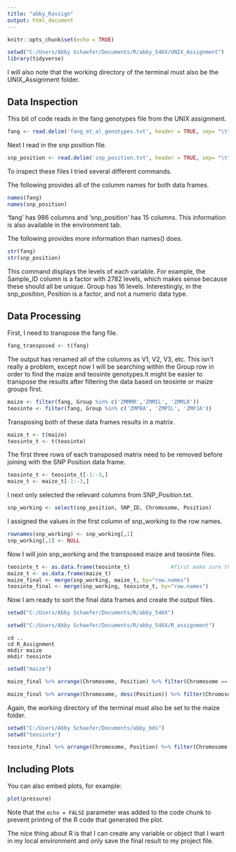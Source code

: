 ```yaml
---
title: "abby_Rassign"
output: html_document
---
```


```r
knitr::opts_chunk$set(echo = TRUE)
```

```r
setwd("C:/Users/Abby Schaefer/Documents/R/abby_546X/UNIX_Assignment")
library(tidyverse)
```

I will also note that the working directory of the terminal must also be the UNIX_Assignment folder.

## Data Inspection

This bit of code reads in the fang genotypes file from the UNIX assignment.
```r
fang <- read.delim('fang_et_al_genotypes.txt', header = TRUE, sep= "\t")
```

Next I read in the snp position file.
```r
snp_position <- read.delim('snp_position.txt', header = TRUE, sep= "\t")
```

To inspect these files I tried several different commands.

The following provides all of the columm names for both data frames.
```r
names(fang)
names(snp_position)
```

'fang' has 986 columns and 'snp_position' has 15 columns. This information is also available in the environment tab.

The following provides more information than names() does.
```r
str(fang)
str(snp_position)
```

This command displays the levels of each variable. For example, the Sample_ID column is a factor with 2782 levels, which makes sense because these should all be unique. Group has 16 levels. Interestingly, in the snp_position, Position is a factor, and not a numeric data type.

## Data Processing

First, I need to transpose the fang file. 

```r
fang_transposed <- t(fang)
```

The output has renamed all of the columns as V1, V2, V3, etc. This isn't really a problem, except now I will be searching within the Group row in order to find the maize and teosinte genotypes.It might be easier to transpose the results after filtering the data based on teosinte or maize groups first.

```r
maize <- filter(fang, Group %in% c('ZMMMR','ZMMIL', 'ZMMLR'))
teosinte <- filter(fang, Group %in% c('ZMPBA', 'ZMPIL', 'ZMPJA'))
```

Transposing both of these data frames results in a matrix.

```r
maize_t <- t(maize)
teosinte_t <- t(teosinte)
```

The first three rows of each transposed matrix need to be removed before joining with the SNP Position data frame.

```r
teosinte_t <- teosinte_t[-1:-3,]
maize_t <- maize_t[-1:-3,]
```

I next only selected the relevant columns from SNP_Position.txt.

```r
snp_working <- select(snp_position, SNP_ID, Chromosome, Position)
```

I assigned the values in the first column of snp_working to the row names.

```r
rownames(snp_working) <- snp_working[,1]
snp_working[,1] <- NULL
```

Now I will join snp_working and the transposed maize and teosinte files.

```r
teosinte_t <- as.data.frame(teosinte_t)             #first make sure that the transposed matrices behave like data frames
maize_t <- as.data.frame(maize_t)
maize_final <- merge(snp_working, maize_t, by="row.names")
teosinte_final <- merge(snp_working, teosinte_t, by="row.names")
```

Now I am ready to sort the final data frames and create the output files.

```r
setwd("C:/Users/Abby Schaefer/Documents/R/abby_546X")

```

```r
setwd("C:/Users/Abby Schaefer/Documents/R/abby_546X/R_assignment")
```



```unix
cd ..
cd R_Assignment
mkdir maize
mkdir teosinte
```

```r
setwd("maize")
```

```r
maize_final %>% arrange(Chromosome, Position) %>% filter(Chromosome == 9) %>% write.table("maize_chr9_for.txt", sep="\t",col.names = FALSE, row.names = FALSE)
```

```r
maize_final %>% arrange(Chromosome, desc(Position)) %>% filter(Chromosome == 10) %>% write.table("maize_chr1_rev.txt", sep="\t",col.names = FALSE, row.names = FALSE)
```


Again, the working directory of the terminal must also be set to the maize folder.


```r
setwd("C:/Users/Abby Schaefer/Documents/abby_bds")
setwd("teosinte")
```

```r
teosinte_final %>% arrange(Chromosome, Position) %>% filter(Chromosome == 9) %>% write.table("teosinte_chr9_for.txt", sep="\t",col.names = FALSE, row.names = FALSE)
```

## Including Plots

You can also embed plots, for example:

```r
plot(pressure)
```

Note that the `echo = FALSE` parameter was added to the code chunk to prevent printing of the R code that generated the plot.


The nice thing about R is that I can create any variable or object that I want in my local environment and only save the final result to my project file.


